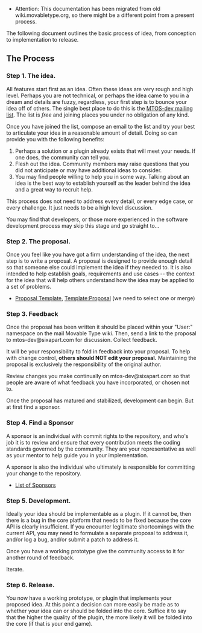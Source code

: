 *Attention: This documentation has been migrated from old wiki.movabletype.org, so there might be a different point from a present process.

The following document outlines the basic process of idea, from conception to implementation to release. 

== The Process ==

=== Step 1. The idea. ===

All features start first as an idea. Often these ideas are very rough and high level. Perhaps you are not technical, or perhaps the idea came to you in a dream and details are fuzzy, regardless, your first step is to bounce your idea off of others. The single best place to do this is the [http://www.sixapart.com/mailman/listinfo/mtos-dev MTOS-dev mailing list]. The list is ''free'' and joining places you under no obligation of any kind. 

Once you have joined the list, compose an email to the list and try your best to articulate your idea in a reasonable amount of detail. Doing so can provide you with the following benefits:

# Perhaps a solution or a plugin already exists that will meet your needs. If one does, the community can tell you.
# Flesh out the idea. Community members may raise questions that you did not anticipate or may have additional ideas to consider.
# You may find people willing to help you in some way. Talking about an idea is the best way to establish yourself as the leader behind the idea and a great way to recruit help.

This process does not need to address every detail, or every edge case, or every challenge. It just needs to be a high level discussion.

You may find that developers, or those more experienced in the software development process may skip this stage and go straight to...

=== Step 2. The proposal. ===

Once you feel like you have got a firm understanding of the idea, the next step is to write a proposal. A proposal is designed to provide enough detail so that someone else could implement the idea if they needed to. It is also intended to help establish goals, requirements and use cases -- the context for the idea that will help others understand how the idea may be applied to a set of problems.

* [[Proposal Template]], [[Template:Proposal]] (we need to select one or merge)

=== Step 3. Feedback ===

Once the proposal has been written it should be placed within your "User:" namespace on the mail Movable Type wiki. Then, send a link to the proposal to mtos-dev@sixapart.com for discussion. Collect feedback.

It will be your responsibility to fold in feedback into your proposal. To help with change control, '''others should NOT edit your proposal.''' Maintaining the proposal is exclusively the responsibility of the original author.

Review changes you make continually on mtos-dev@sixapart.com so that people are aware of what feedback you have incorporated, or chosen not to.

Once the proposal has matured and stabilized, development can begin. But at first find a sponsor.

=== Step 4. Find a Sponsor ===

A sponsor is an individual with commit rights to the repository, and who's job it is to review and ensure that every contribution meets the coding standards governed by the community. They are your representative as well as your mentor to help guide you in your implementation.

A sponsor is also the individual who ultimately is responsible for committing your change to the repository.

* [[List of Sponsors]]


=== Step 5. Development. ===

Ideally your idea should be implementable as a plugin. If it cannot be, then there is a bug in the core platform that needs to be fixed because the core API is clearly insufficient. If you encounter legitimate shortcomings with the current API, you may need to formulate a separate proposal to address it, and/or log a bug, and/or submit a patch to address it.

Once you have a working prototype give the community access to it for another round of feedback. 

Iterate.

=== Step 6. Release. ===

You now have a working prototype, or plugin that implements your proposed idea. At this point a decision can more easily be made as to whether your idea can or should be folded into the core. Suffice it to say that the higher the quality of the plugin, the more likely it will be folded into the core (if that is your end game).


